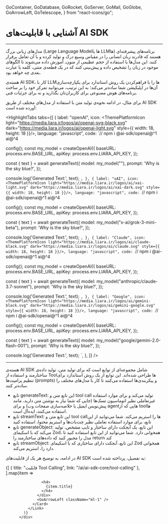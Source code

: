   GoContainer,
  GoDatabase,
  GoRocket,
  GoServer,
  GoMail,
  GoGlobe,
  GoArrowLeft,
  GoTelescope,
} from "react-icons/go";


<Layout>
<Head>
<title>مستندات آشنایی با قابلیت‌های AI SDK - لیارا</title>
<meta property="og:title" content="مستندات خدمات رایانش ابری لیارا" />
<meta property="og:description" content="مستندات مربوط به آشنایی با قابلیت‌های AI SDK"  />
</Head>


# آشنایی با قابلیت‌های AI SDK
<hr className="mb-2" />

مدل‌های زبانی بزرگ (Large Language Modelها یا LLMها) برنامه‌های پیشرفته‌ای هستند که قادرند زبان انسانی را در مقیاس وسیع درک و تولید کرده و با آن تعامل برقرار کنند. این مدل‌ها با استفاده از حجم عظیمی از متون، آموزش داده می‌شوند تا الگوهای موجود در زبان را تشخیص داده و پیش‌بینی کنند که در یک قطعه‌ی متنی، کلمه یا عبارت بعدی چه خواهد بود.
<div className="h-4" />


هسته‌ی AI SDK، کار با LLMها را با فراهم‌کردن یک روش استاندارد برای یکپارچه‌سازی آن‌ها در اپلیکیشن شما ساده‌تر می‌کند؛ به این ترتیب، می‌توانید تمرکز خود را بر ساخت برنامه‌های هوش مصنوعی برای کاربران‌تان بگذارید و نه برای جزئیات فنی.
<div className="h-4" />

برای مثال، در ادامه نحوه‌ی تولید متن با استفاده از مدل‌های مختلف از طریق AI SDK آورده شده است:

<HighlightTabs
  tabs={[
    {
      label: "openAI",
      icon: <ThemePlatformIcon light="https://media.liara.ir/logos/ai/openai-svg-black.svg" dark="https://media.liara.ir/logos/ai/openai-light.svg" style={{ width: 18, height: 18 }}/>,
      language: "javascript",
      code: `// npm i @ai-sdk/openai@^1 ai@^4


config();
const my_model = createOpenAI({
  baseURL: process.env.BASE_URL,
  apiKey:  process.env.LIARA_API_KEY,
});

const { text } = await generateText({
    model: my_model(""),
    prompt: 'Why is the sky blue?',
});

console.log('Generated Text:', text);
`,
    },
    {
      label: "xAI",
        icon: <ThemePlatformIcon light="https://media.liara.ir/logos/ai/xai-light.svg" dark="https://media.liara.ir/logos/ai/xai-dark.svg" style={{ width: 18, height: 18 }}/>,
      language: "javascript",
      code: `// npm i @ai-sdk/openai@^1 ai@^4


config();
const my_model = createOpenAI({
  baseURL: process.env.BASE_URL,
  apiKey:  process.env.LIARA_API_KEY,
});

const { text } = await generateText({
    model: my_model("x-ai/grok-3-mini-beta"),
    prompt: 'Why is the sky blue?',
});

console.log('Generated Text:', text);
`,
    },
    {
      label: "Claude",
      icon: <ThemePlatformIcon light="https://media.liara.ir/logos/ai/claude-black.svg" dark="https://media.liara.ir/logos/ai/claude.svg" style={{ width: 18, height: 18 }}/>,
      language: "javascript",
      code: `// npm i @ai-sdk/openai@^1 ai@^4


config();
const my_model = createOpenAI({
  baseURL: process.env.BASE_URL,
  apiKey:  process.env.LIARA_API_KEY,
});

const { text } = await generateText({
    model: my_model("anthropic/claude-3.7-sonnet"),
    prompt: 'Why is the sky blue?',
});

console.log('Generated Text:', text);
`,
    },
    {
      label: "Google",
      icon: <ThemePlatformIcon light="https://media.liara.ir/logos/ai/gemini-black.svg" dark="https://media.liara.ir/logos/ai/gemini-google.svg" style={{ width: 18, height: 18 }}/>,
      language: "javascript",
      code: `// npm i @ai-sdk/openai@^1 ai@^4


config();
const my_model = createOpenAI({
  baseURL: process.env.BASE_URL,
  apiKey:  process.env.LIARA_API_KEY,
});

const { text } = await generateText({
    model: my_model("google/gemini-2.0-flash-001"),
    prompt: 'Why is the sky blue?',
});

console.log('Generated Text:', text);
`,
    },
  ]}
/>
<hr className="mb-2" />

<Section id="ai-sdk-core-functions" title="توابع اصلی AI SDK" />

هسته‌ی AI SDK شامل مجموعه‌ای از توابع است که برای تولید متن، تولید داده‌ی ساختارمند و استفاده از Toolها طراحی شده‌اند. این توابع از یک روش استاندارد برای تنظیم پرامپت‌ها (prompts) و پیکربندی‌ها استفاده می‌کنند تا کار با مدل‌های مختلف را ساده‌تر کنند.

<div className='h-4' />
<ul>
<li>تابع <Important>generateText</Important>: این تابع متن و tool call تولید می‌کند و برای موارد استفاده غیرتعاملی نظیر اتوماسیون تسک‌ها (جایی که شما نیاز به نوشتن متن دارید، مانند پیش‌نویس ایمیل یا خلاصه‌سازی صفحات وب) و برای agentهایی که از toolها استفاده می‌کنند، ایده‌آل است. </li>
<div className='h-4' />

<li>تابع <Important>streamText</Important>: این تابع متن و tool callها را استریم می‌کند. شما می‌توانید از این تابع، برای موارد استفاده تعاملی نظیر چت‌بات‌ها و استریم محتوا، استفاده کنید</li>
<div className='h-4' />

<li>تابع <Important>generateObject</Important>: این تابع، یک آبجکت دارای ساختار و تایپ مشخص، تولید می‌کند که با اسکیمای Zod، همخوانی دارد. شما می‌‌توانید از این تابع استفاده کنید تا مدل را مجبور کنید که داده‌های ساختارمند را return کند</li>
<div className='h-4' />

<li>تابع <Important>streamObject</Important>: این تابع، آبجکت دارای ساختاری که با اسکیمای Zod همخوانی دارد را، استریم می‌کند.</li>

</ul>
<div className='h-4' />




در ادامه، به توضیح هر یک از قابلیت‌های AI SDK به تفصیل، پرداخته شده است: 


<div className="h-4" />
<div className="grid md:grid-cols-1 gap-4">
            {[
      {
        title: "قابلیت Tool Calling",
        link: "/ai/ai-sdk-core/tool-calling"
      },
  ].map(item =>
              <Link href={item.link}>
                <Card className="flex cursor-pointer w-full items-center justify-between">
                  <div className="flex items-center gap-3">
                    
                    <h4>
                      {item.title}
                    </h4>
                  </div>
                  <GoArrowLeft className="ml-1" />
                </Card>
              </Link>
            )}
          </div>
<div className="h-4" />


</Layout>